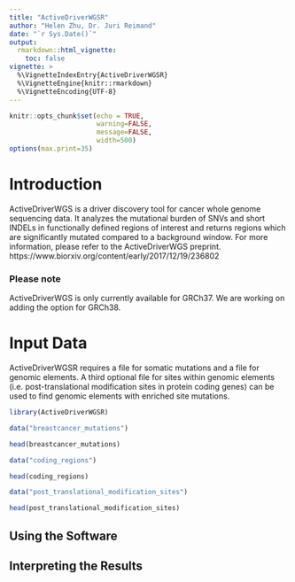 ```yaml
---
title: "ActiveDriverWGSR"
author: "Helen Zhu, Dr. Juri Reimand"
date: "`r Sys.Date()`"
output: 
  rmarkdown::html_vignette:
    toc: false
vignette: >
  %\VignetteIndexEntry{ActiveDriverWGSR}
  %\VignetteEngine{knitr::rmarkdown}
  %\VignetteEncoding{UTF-8}
---
```


```r
knitr::opts_chunk$set(echo = TRUE,
                      warning=FALSE, 
                      message=FALSE, 
                      width=500)
options(max.print=35)
```

# Introduction

ActiveDriverWGS is a driver discovery tool for cancer whole genome sequencing data. It analyzes the mutational burden of SNVs and short INDELs in functionally defined regions of interest and returns regions which are significantly mutated compared to a background window. For more information, please refer to the ActiveDriverWGS preprint. https://www.biorxiv.org/content/early/2017/12/19/236802

### Please note 
ActiveDriverWGS is only currently available for GRCh37. We are working on adding the option for GRCh38.

# Input Data
ActiveDriverWGSR requires a file for somatic mutations and a file for genomic elements. A third optional file for sites within genomic elements (i.e. post-translational modification sites in protein coding genes) can be used to find genomic elements with enriched site mutations.

```r
library(ActiveDriverWGSR)

data("breastcancer_mutations")

head(breastcancer_mutations)

data("coding_regions")

head(coding_regions)

data("post_translational_modification_sites")

head(post_translational_modification_sites)

```

## Using the Software

## Interpreting the Results



```r
```
